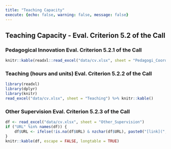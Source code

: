 ```yaml
---
title: "Teaching Capacity"
execute: {echo: false, warning: false, message: false}
---
```


## Teaching Capacity - Eval. Criterion 5.2 of the Call

### Pedagogical Innovation Eval. Criterion 5.2.1 of the Call
```r
knitr::kable(readxl::read_excel("data/cv.xlsx", sheet = "Pedagogi_Coordenat&Innovation"))
```

### Teaching (hours and units) Eval. Criterion 5.2.2 of the Call
```r
library(readxl)
library(dplyr)
library(knitr)
read_excel("data/cv.xlsx", sheet = "Teaching") %>% knitr::kable()
```

### Other Supervision Eval. Criterion 5.2.3 of the Call
```r
df <- read_excel("data/cv.xlsx", sheet = "Other_Supervision")
if ("URL" %in% names(df)) {
	df$URL <- ifelse(!is.na(df$URL) & nzchar(df$URL), paste0("[link](", df$URL, ")"), "")
}
knitr::kable(df, escape = FALSE, longtable = TRUE)
```
